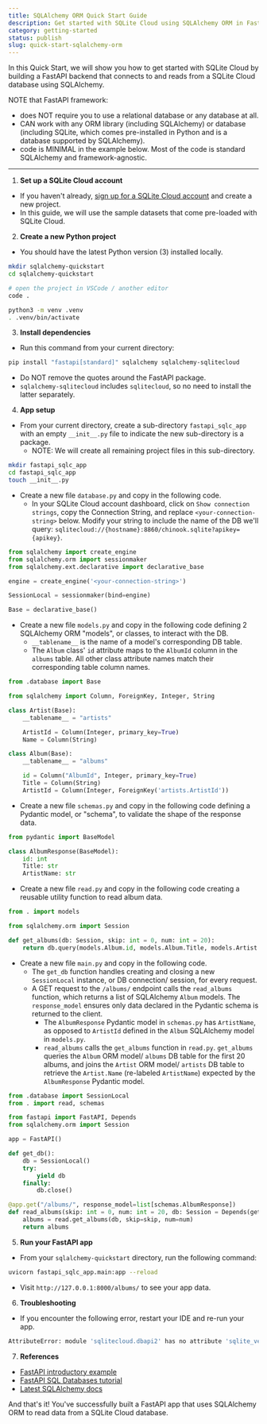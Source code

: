 ```yaml
---
title: SQLAlchemy ORM Quick Start Guide
description: Get started with SQLite Cloud using SQLAlchemy ORM in FastAPI.
category: getting-started
status: publish
slug: quick-start-sqlalchemy-orm
---
```


In this Quick Start, we will show you how to get started with SQLite Cloud by building a FastAPI backend that connects to and reads from a SQLite Cloud database using SQLAlchemy.

NOTE that FastAPI framework:
  - does NOT require you to use a relational database or any database at all.
  - CAN work with any ORM library (including SQLAlchemy) or database (including SQLite, which comes pre-installed in Python and is a database supported by SQLAlchemy).
  - code is MINIMAL in the example below. Most of the code is standard SQLAlchemy and framework-agnostic.

---

1. **Set up a SQLite Cloud account**
  - If you haven't already, [sign up for a SQLite Cloud account](https://sqlitecloud.io/register) and create a new project.
  - In this guide, we will use the sample datasets that come pre-loaded with SQLite Cloud.

2. **Create a new Python project**
  - You should have the latest Python version (3) installed locally.

```bash
mkdir sqlalchemy-quickstart
cd sqlalchemy-quickstart

# open the project in VSCode / another editor
code .

python3 -m venv .venv
. .venv/bin/activate
```

3. **Install dependencies**
  - Run this command from your current directory:

```bash
pip install "fastapi[standard]" sqlalchemy sqlalchemy-sqlitecloud
```

  - Do NOT remove the quotes around the FastAPI package.
  - `sqlalchemy-sqlitecloud` includes `sqlitecloud`, so no need to install the latter separately.

4. **App setup**
  - From your current directory, create a sub-directory `fastapi_sqlc_app` with an empty `__init__.py` file to indicate the new sub-directory is a package.
    - NOTE: We will create all remaining project files in this sub-directory.

```bash
mkdir fastapi_sqlc_app
cd fastapi_sqlc_app
touch __init__.py
```

  - Create a new file `database.py` and copy in the following code.
    - In your SQLite Cloud account dashboard, click on `Show connection strings`, copy the Connection String, and replace `<your-connection-string>` below. Modify your string to include the name of the DB we'll query: `sqlitecloud://{hostname}:8860/chinook.sqlite?apikey={apikey}`.

```py
from sqlalchemy import create_engine
from sqlalchemy.orm import sessionmaker
from sqlalchemy.ext.declarative import declarative_base

engine = create_engine('<your-connection-string>')

SessionLocal = sessionmaker(bind=engine)

Base = declarative_base()
```

  - Create a new file `models.py` and copy in the following code defining 2 SQLAlchemy ORM "models", or classes, to interact with the DB.
    - `__tablename__` is the name of a model's corresponding DB table.
    - The `Album` class' `id` attribute maps to the `AlbumId` column in the `albums` table. All other class attribute names match their corresponding table column names.

```py
from .database import Base

from sqlalchemy import Column, ForeignKey, Integer, String

class Artist(Base):
    __tablename__ = "artists"

    ArtistId = Column(Integer, primary_key=True)
    Name = Column(String)

class Album(Base):
    __tablename__ = "albums"

    id = Column("AlbumId", Integer, primary_key=True)
    Title = Column(String)
    ArtistId = Column(Integer, ForeignKey('artists.ArtistId'))
```

  - Create a new file `schemas.py` and copy in the following code defining a Pydantic model, or "schema", to validate the shape of the response data.

```py
from pydantic import BaseModel

class AlbumResponse(BaseModel):
    id: int
    Title: str
    ArtistName: str
```

  - Create a new file `read.py` and copy in the following code creating a reusable utility function to read album data.

```py
from . import models

from sqlalchemy.orm import Session

def get_albums(db: Session, skip: int = 0, num: int = 20):
    return db.query(models.Album.id, models.Album.Title, models.Artist.Name.label('ArtistName')).join(models.Artist).offset(skip).limit(num).all()
```

  - Create a new file `main.py` and copy in the following code.
    - The `get_db` function handles creating and closing a new `SessionLocal` instance, or DB connection/ session, for every request.
    - A GET request to the `/albums/` endpoint calls the `read_albums` function, which returns a list of SQLAlchemy `Album` models. The `response_model` ensures only data declared in the Pydantic schema is returned to the client.
      - The `AlbumResponse` Pydantic model in `schemas.py` has `ArtistName`, as opposed to `ArtistId` defined in the `Album` SQLAlchemy model in `models.py`.
      - `read_albums` calls the `get_albums` function in `read.py`. `get_albums` queries the `Album` ORM model/ `albums` DB table for the first 20 albums, and joins the `Artist` ORM model/ `artists` DB table to retrieve the `Artist.Name` (re-labeled `ArtistName`) expected by the `AlbumResponse` Pydantic model.

```py
from .database import SessionLocal
from . import read, schemas

from fastapi import FastAPI, Depends
from sqlalchemy.orm import Session

app = FastAPI()

def get_db():
    db = SessionLocal()
    try:
        yield db
    finally:
        db.close()

@app.get("/albums/", response_model=list[schemas.AlbumResponse])
def read_albums(skip: int = 0, num: int = 20, db: Session = Depends(get_db)):
    albums = read.get_albums(db, skip=skip, num=num)
    return albums
```

5. **Run your FastAPI app**
  - From your `sqlalchemy-quickstart` directory, run the following command:

```bash
uvicorn fastapi_sqlc_app.main:app --reload
```

  - Visit `http://127.0.0.1:8000/albums/` to see your app data.

6. **Troubleshooting**

  - If you encounter the following error, restart your IDE and re-run your app.

```bash
AttributeError: module 'sqlitecloud.dbapi2' has no attribute 'sqlite_version_info'`
```

7. **References**

  - [FastAPI introductory example](https://fastapi.tiangolo.com/#example)
  - [FastAPI SQL Databases tutorial](https://fastapi.tiangolo.com/tutorial/sql-databases/)
  - [Latest SQLAlchemy docs](https://docs.sqlalchemy.org/en/20/)

And that's it! You've successfully built a FastAPI app that uses SQLAlchemy ORM to read data from a SQLite Cloud database.
